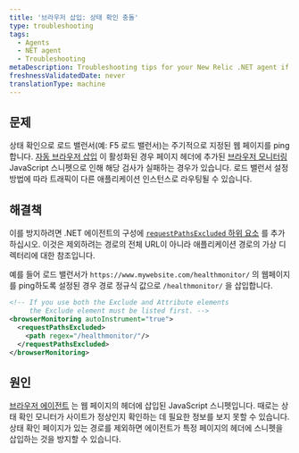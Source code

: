 ```yaml
---
title: '브라우저 삽입: 상태 확인 충돌'
type: troubleshooting
tags:
  - Agents
  - NET agent
  - Troubleshooting
metaDescription: Troubleshooting tips for your New Relic .NET agent if your webpage health check is failing.
freshnessValidatedDate: never
translationType: machine
---
```


## 문제

상태 확인으로 로드 밸런서(예: F5 로드 밸런서)는 주기적으로 지정된 웹 페이지를 ping합니다. [자동 브라우저 삽입](/docs/agents/net-agent/additional-installation/new-relic-browser-net-agent) 이 활성화된 경우 페이지 헤더에 추가된 [브라우저 모니터링](/docs/browser/new-relic-browser/getting-started/introduction-new-relic-browser) JavaScript 스니펫으로 인해 해당 검사가 실패하는 경우가 있습니다. 로드 밸런서 설정 방법에 따라 트래픽이 다른 애플리케이션 인스턴스로 라우팅될 수 있습니다.

## 해결책

이를 방지하려면 .NET 에이전트의 구성에 [`requestPathsExcluded` 하위 요소](/docs/agents/net-agent/configuration/net-agent-configuration#browser-path-exclusion) 를 추가하십시오. 이것은 제외하려는 경로의 전체 URL이 아니라 애플리케이션 경로의 가상 디렉터리에 대한 참조입니다.

예를 들어 로드 밸런서가 `https://www.mywebsite.com/healthmonitor/` 의 웹페이지를 ping하도록 설정된 경우 경로 정규식 값으로 `/healthmonitor/` 을 삽입합니다.

```xml
<!-- If you use both the Exclude and Attribute elements
     the Exclude element must be listed first. -->
<browserMonitoring autoInstrument="true">
  <requestPathsExcluded>
    <path regex="/healthmonitor/"/>
  </requestPathsExcluded>
</browserMonitoring>
```

## 원인

[브라우저 에이전트](/docs/browser/new-relic-browser/installation/install-new-relic-browser-agent) 는 웹 페이지의 헤더에 삽입된 JavaScript 스니펫입니다. 때로는 상태 확인 모니터가 사이트가 정상인지 확인하는 데 필요한 정보를 보지 못할 수 있습니다. 상태 확인 페이지가 있는 경로를 제외하면 에이전트가 특정 페이지의 헤더에 스니펫을 삽입하는 것을 방지할 수 있습니다.